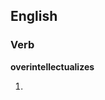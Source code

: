 
==English==

===Verb===
'''overintellectualizes'''

# {{third-person singular of|[[overintellectualize]]}}